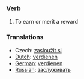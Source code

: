 ===Verb===
#To earn or merit a reward

===Translations===
*Czech: [[zasloužit si]]
*[[Dutch]]: [[verdienen]]
*[[German]]: [[verdienen]]
*[[Russian]]: [[заслуживать]]